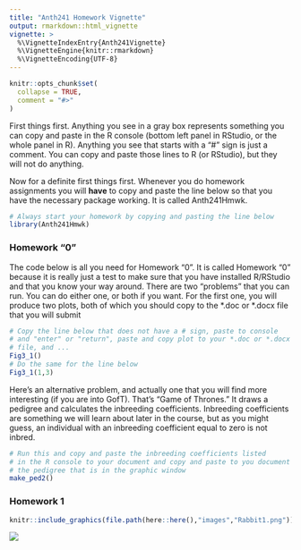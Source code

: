 ---
title: "Anth241 Homework Vignette"
output: rmarkdown::html_vignette
vignette: >
  %\VignetteIndexEntry{Anth241Vignette}
  %\VignetteEngine{knitr::rmarkdown}
  %\VignetteEncoding{UTF-8}
---

```{r, include = FALSE}
knitr::opts_chunk$set(
  collapse = TRUE,
  comment = "#>"
)
```
First things first.  Anything you see in a gray box represents something
you can copy and paste in the R console (bottom left panel in RStudio,
or the whole panel in R). Anything you see that starts with a "#"
sign is just a comment.  You can copy and paste those lines to R
(or RStudio), but they will not do anything.

Now for a definite first things first.  Whenever you do homework
assignments you will **have** to copy and paste the line below so that
you have the necessary package working.  It is called Anth241Hmwk.

```{r eval=F}
# Always start your homework by copying and pasting the line below
library(Anth241Hmwk)
```

### Homework "0"
The code below is all you need for Homework "0".  It is called Homework
"0" because it is really just a test to make sure that you have
installed R/RStudio and that you know your way around.
There are two "problems" that you can run.  You can do either
one, or both if you want.  For the first one, you will produce
two plots, both of which you should copy to the \*.doc or \*.docx
file that you will submit
```{r, eval=FALSE}
# Copy the line below that does not have a # sign, paste to console 
# and "enter" or "return", paste and copy plot to your *.doc or *.docx
# file, and ...
Fig3_1()
# Do the same for the line below
Fig3_1(1,3)
```

Here's an alternative problem, and actually one that you will find
more interesting (if you are into GofT).  That's "Game of Thrones."
It draws a pedigree and calculates the inbreeding coefficients.
Inbreeding coefficients are something we will learn about later
in the course, but as you might guess, an individual with an
inbreeding coefficient equal to zero is not inbred.

```{r eval=FALSE}
# Run this and copy and paste the inbreeding coefficients listed
# in the R console to your document and copy and paste to you document
# the pedigree that is in the graphic window
make_ped2()
```

### Homework 1
```{r echo=FALSE, out.width = "50%", fig.align = "center"}
knitr::include_graphics(file.path(here::here(),"images","Rabbit1.png"))

```

![](images/Rabbit1.png)

